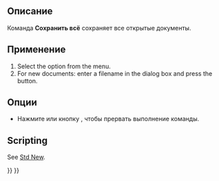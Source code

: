 <languages/>

{{Docnav/ru
|[[Std_SaveCopy/ru|Команда "Сохранить копию..."]]
|[[Std_Revert/ru|Команда "Вернуться"]]
|[[Std_File_Menu/ru|Меню "Файл"]]
|IconL=Std_SaveCopy.svg
|IconR=Std_Revert.svg
|IconC=Freecad.svg
}}

<div class="mw-translate-fuzzy">
<!--Empty=1 to suppress icon-->
{{GuiCommand/ru
|Name=Std SaveAll
|Name/ru=Std SaveAll
|MenuLocation=Файл → Save All
|Workbenches=All
|SeeAlso=[[Std_Save/ru|Std Save]]
}}
</div>

<span id="Description"></span>
==Описание==

Команда '''Сохранить всё''' сохраняет все открытые документы.

<span id="Usage"></span>
==Применение==

# Select the {{MenuCommand|File → [[Image:Std_SaveAll.svg|16px]] Save All}} option from the menu.
# For new documents: enter a filename in the dialog box and press the {{Button|Save}} button.

<span id="Options"></span>
==Опции==

* Нажмите {{KEY|Esc}} или кнопку {{Button|Отмена}}, чтобы прервать выполнение команды.

==Scripting==

See [[Std_New#Scripting|Std New]].


{{Docnav/ru
|[[Std_SaveCopy/ru|Команда "Сохранить копию..."]]
|[[Std_Revert/ru|Команда "Вернуться"]]
|[[Std_File_Menu/ru|Меню "Файл"]]
|IconL=Std_SaveCopy.svg
|IconR=Std_Revert.svg
|IconC=Freecad.svg
}}

{{Std_Base_navi{{#translation:}}}}
{{Userdocnavi{{#translation:}}}}
